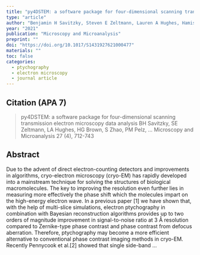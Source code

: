 ```yaml
---
title: "py4DSTEM: a software package for four-dimensional scanning transmission electron microscopy data analysis"
type: "article"
author: "Benjamin H Savitzky, Steven E Zeltmann, Lauren A Hughes, Hamish G Brown, Shiteng Zhao, Philipp M Pelz, Thomas C Pekin, Edward S Barnard, Jennifer Donohue, Luis Rangel DaCosta, Ellis Kennedy, Yujun Xie, Matthew T Janish, Matthew M Schneider, Patrick Herring, Chirranjeevi Gopal, Abraham Anapolsky, Rohan Dhall, Karen C Bustillo, Peter Ercius, Mary C Scott, Jim Ciston, Andrew M Minor, Colin Ophus"
year: "2021"
publication: "Microscopy and Microanalysis"
preprint: ""
doi: "https://doi.org/10.1017/S1431927621000477"
materials: ""
toc: false
categories:
  - ptychography
  - electron microscopy
  - journal article
---
```


## Citation (APA 7)

> py4DSTEM: a software package for four-dimensional scanning transmission electron microscopy data analysis
BH Savitzky, SE Zeltmann, LA Hughes, HG Brown, S Zhao, PM Pelz, ...
Microscopy and Microanalysis 27 (4), 712-743


## Abstract

Due to the advent of direct electron-counting detectors and improvements in algorithms, cryo-electron microscopy (cryo-EM) has rapidly developed into a mainstream technique for solving the structures of biological macromolecules. The key to improving the resolution even further lies in measuring more effectively the phase shift which the molecules impart on the high-energy electron wave.
In a previous paper [1] we have shown that, with the help of multi-slice simulations, electron ptychography in combination with Bayesian reconstruction algorithms provides up to two orders of magnitude improvement in signal-to-noise ratio at 3 Å resolution compared to Zernike-type phase contrast and phase contrast from defocus aberration. Therefore, ptychography may become a more efficient alternative to conventional phase contrast imaging methods in cryo-EM. Recently Pennycook et al.[2] showed that single side-band …

